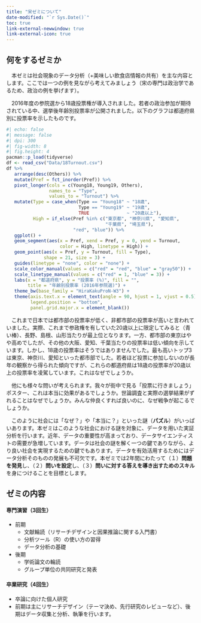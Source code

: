 ```yaml
---
title: "宋ゼミについて"
date-modified: "`r Sys.Date()`"
toc: true
link-external-newwindow: true
link-external-icon: true
---
```


## 何をするゼミか

　本ゼミは社会現象のデータ分析（+美味しい飲食店情報の共有）を主な内容とします。ここでは一つの例を見ながら考えてみましょう（宋の専門は政治学であるため、政治の例を挙げます）。

　2016年度の参院選から18歳投票権が導入されました。若者の政治参加が期待されている中、選挙後年齢別投票率が公開されました。以下のグラフは都道府県別に投票率を示したものです。

```r
#| echo: false
#| message: false
#| dpi: 300
#| fig-width: 8
#| fig.height: 4
pacman::p_load(tidyverse)
df <- read_csv("Data/18Turnout.csv")
df %>%
   arrange(desc(Others)) %>%
   mutate(Pref = fct_inorder(Pref)) %>%
   pivot_longer(cols = c(Young18, Young19, Others),
                names_to = "Type",
                values_to = "Turnout") %>%
   mutate(Type = case_when(Type == "Young18" ~ "18歳",
                           Type == "Young19" ~ "19歳",
                           TRUE              ~ "20歳以上"),
          High = if_else(Pref %in% c("東京都", "神奈川県", "愛知県",
                                     "千葉県", "埼玉県"), 
                         "red", "blue")) %>%
   ggplot() +
   geom_segment(aes(x = Pref, xend = Pref, y = 0, yend = Turnout,
                    color = High, linetype = High)) +
   geom_point(aes(x = Pref, y = Turnout, fill = Type),
              shape = 21, size = 3) +
   guides(linetype = "none", color = "none") +
   scale_color_manual(values = c("red" = "red", "blue" = "gray50")) +
   scale_linetype_manual(values = c("red" = 1, "blue" = 3)) +
   labs(x = "都道府県", y = "投票率 (%)", fill = "",
        title = "年齢別投票率 (2016年参院選)") +
   theme_bw(base_family = "HiraKakuProN-W3") +
   theme(axis.text.x = element_text(angle = 90, hjust = 1, vjust = 0.5),
         legend.position = "bottom",
         panel.grid.major.x = element_blank())
```

　これまで日本では都市部の投票率が低く、非都市部の投票率が高いと言われていました。実際、これまで参政権を有していた20歳以上に限定してみると（青い棒）、長野、島根、山形当たりが最上位となります。一方、都市部の東京はやや高めでしたが、その他の大阪、愛知、千葉当たりの投票率は低い傾向を示しています。しかし、18歳の投票率はそうではありませんでした。最も高いトップ3は東京、神奈川、愛知といった都市部でした。若者ほど投票に参加しないのが長年の観察から得られた傾向ですが、これらの都道府県は18歳の投票率が20歳以上の投票率を凌駕しています。これはなぜでしょうか。

　他にも様々な問いが考えられます。我々が街中で見る「投票に行きましょう」ポスター、これは本当に効果があるでしょうか。世論調査と実際の選挙結果がずれることはなぜでしょうか。みんな仲良くすれば良いのに、なぜ戦争が起こるでしょうか。

　このように社会には「なぜ？」や「本当に？」といった謎（**パズル**）がいっぱいあります。本ゼミはこのような社会における謎を対象に、データを用いた実証分析を行います。近年、データの重要性が高まっており、データサイエンティストの需要が急増しています。データは社会の謎を解く一つの鍵でありながら、より良い社会を実現するための鍵でもあります。データを有効活用するためにはデータ分析そのものの発展も不可欠です。本ゼミでは2年間にわたって（１）**問題を発見**し、（２）**問いを設定**し、（３）**問いに対する答えを導き出すためのスキル**を身につけることを目標とします。

## ゼミの内容

#### 専門演習（3回生）

* 前期
   * 文献輪読（リサーチデザインと因果推論に関する入門書）
   * 分析ツール（R）の使い方の習得
   * データ分析の基礎
* 後期
   * 学術論文の輪読
   * グループ単位の共同研究と発表

#### 卒業研究（4回生）

* 卒論に向けた個人研究
* 前期は主にリサーチデザイン（テーマ決め、先行研究のレビューなど）、後期はデータ収集と分析、執筆を行います。
